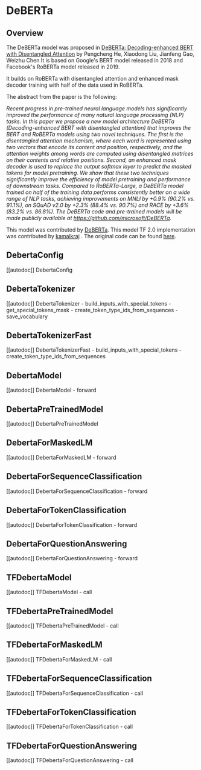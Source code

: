 <!--Copyright 2020 The HuggingFace Team. All rights reserved.

Licensed under the Apache License, Version 2.0 (the "License"); you may not use this file except in compliance with
the License. You may obtain a copy of the License at

http://www.apache.org/licenses/LICENSE-2.0

Unless required by applicable law or agreed to in writing, software distributed under the License is distributed on
an "AS IS" BASIS, WITHOUT WARRANTIES OR CONDITIONS OF ANY KIND, either express or implied. See the License for the
specific language governing permissions and limitations under the License.
-->

# DeBERTa

## Overview

The DeBERTa model was proposed in [DeBERTa: Decoding-enhanced BERT with Disentangled Attention](https://arxiv.org/abs/2006.03654) by Pengcheng He, Xiaodong Liu, Jianfeng Gao, Weizhu Chen It is based on Google's
BERT model released in 2018 and Facebook's RoBERTa model released in 2019.

It builds on RoBERTa with disentangled attention and enhanced mask decoder training with half of the data used in
RoBERTa.

The abstract from the paper is the following:

*Recent progress in pre-trained neural language models has significantly improved the performance of many natural
language processing (NLP) tasks. In this paper we propose a new model architecture DeBERTa (Decoding-enhanced BERT with
disentangled attention) that improves the BERT and RoBERTa models using two novel techniques. The first is the
disentangled attention mechanism, where each word is represented using two vectors that encode its content and
position, respectively, and the attention weights among words are computed using disentangled matrices on their
contents and relative positions. Second, an enhanced mask decoder is used to replace the output softmax layer to
predict the masked tokens for model pretraining. We show that these two techniques significantly improve the efficiency
of model pretraining and performance of downstream tasks. Compared to RoBERTa-Large, a DeBERTa model trained on half of
the training data performs consistently better on a wide range of NLP tasks, achieving improvements on MNLI by +0.9%
(90.2% vs. 91.1%), on SQuAD v2.0 by +2.3% (88.4% vs. 90.7%) and RACE by +3.6% (83.2% vs. 86.8%). The DeBERTa code and
pre-trained models will be made publicly available at https://github.com/microsoft/DeBERTa.*


This model was contributed by [DeBERTa](https://huggingface.co/DeBERTa). This model TF 2.0 implementation was
contributed by [kamalkraj](https://huggingface.co/kamalkraj) . The original code can be found [here](https://github.com/microsoft/DeBERTa).


## DebertaConfig

[[autodoc]] DebertaConfig

## DebertaTokenizer

[[autodoc]] DebertaTokenizer
    - build_inputs_with_special_tokens
    - get_special_tokens_mask
    - create_token_type_ids_from_sequences
    - save_vocabulary

## DebertaTokenizerFast

[[autodoc]] DebertaTokenizerFast
    - build_inputs_with_special_tokens
    - create_token_type_ids_from_sequences

## DebertaModel

[[autodoc]] DebertaModel
    - forward

## DebertaPreTrainedModel

[[autodoc]] DebertaPreTrainedModel

## DebertaForMaskedLM

[[autodoc]] DebertaForMaskedLM
    - forward

## DebertaForSequenceClassification

[[autodoc]] DebertaForSequenceClassification
    - forward

## DebertaForTokenClassification

[[autodoc]] DebertaForTokenClassification
    - forward

## DebertaForQuestionAnswering

[[autodoc]] DebertaForQuestionAnswering
    - forward

## TFDebertaModel

[[autodoc]] TFDebertaModel
    - call

## TFDebertaPreTrainedModel

[[autodoc]] TFDebertaPreTrainedModel
    - call

## TFDebertaForMaskedLM

[[autodoc]] TFDebertaForMaskedLM
    - call

## TFDebertaForSequenceClassification

[[autodoc]] TFDebertaForSequenceClassification
    - call

## TFDebertaForTokenClassification

[[autodoc]] TFDebertaForTokenClassification
    - call

## TFDebertaForQuestionAnswering

[[autodoc]] TFDebertaForQuestionAnswering
    - call
